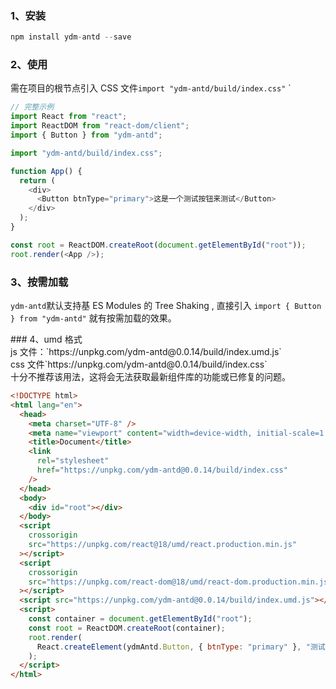 
<Meta title="快速上手" />

### 1、安装

```js
npm install ydm-antd --save
```

### 2、使用

需在项目的根节点引入 CSS 文件`import "ydm-antd/build/index.css"`
`

```js
// 完整示例
import React from "react";
import ReactDOM from "react-dom/client";
import { Button } from "ydm-antd";

import "ydm-antd/build/index.css";

function App() {
  return (
    <div>
      <Button btnType="primary">这是一个测试按钮来测试</Button>
    </div>
  );
}

const root = ReactDOM.createRoot(document.getElementById("root"));
root.render(<App />);
```

### 3、按需加载

`ydm-antd`默认支持基 ES Modules 的 Tree Shaking , 直接引入 `import { Button } from "ydm-antd"` 就有按需加载的效果。

<div style={{ height: "20px" }}></div>
### 4、umd 格式

<style>
  {`
        .content{
            font-size: 14px;
        }
    `}
</style>

<div className="content">
  js 文件：`https://unpkg.com/ydm-antd@0.0.14/build/index.umd.js`
</div>

<div className="content">
  css 文件`https://unpkg.com/ydm-antd@0.0.14/build/index.css`
</div>

<div className="content">
  十分不推荐该用法，这将会无法获取最新组件库的功能或已修复的问题。
</div>

```html
<!DOCTYPE html>
<html lang="en">
  <head>
    <meta charset="UTF-8" />
    <meta name="viewport" content="width=device-width, initial-scale=1.0" />
    <title>Document</title>
    <link
      rel="stylesheet"
      href="https://unpkg.com/ydm-antd@0.0.14/build/index.css"
    />
  </head>
  <body>
    <div id="root"></div>
  </body>
  <script
    crossorigin
    src="https://unpkg.com/react@18/umd/react.production.min.js"
  ></script>
  <script
    crossorigin
    src="https://unpkg.com/react-dom@18/umd/react-dom.production.min.js"
  ></script>
  <script src="https://unpkg.com/ydm-antd@0.0.14/build/index.umd.js"></script>
  <script>
    const container = document.getElementById("root");
    const root = ReactDOM.createRoot(container);
    root.render(
      React.createElement(ydmAntd.Button, { btnType: "primary" }, "测试按钮")
    );
  </script>
</html>
```
